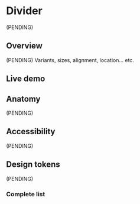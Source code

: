 


<Meta title="Components/Divider" />

# Divider

(PENDING)

## Overview

(PENDING) Variants, sizes, alignment, location... etc.

## Live demo

<LiveDemo
  story={Stories.Example}
  urlHtml="https://devoinc.github.io/genesys-styles"
  urlReact="https://devoinc.github.io/genesys-ui/?path=/docs/components-layout-divider--docs"
/>

## Anatomy

(PENDING)

## Accessibility

(PENDING)

## Design tokens

(PENDING)

### Complete list

<DesignTokensList componentName="divider" />
